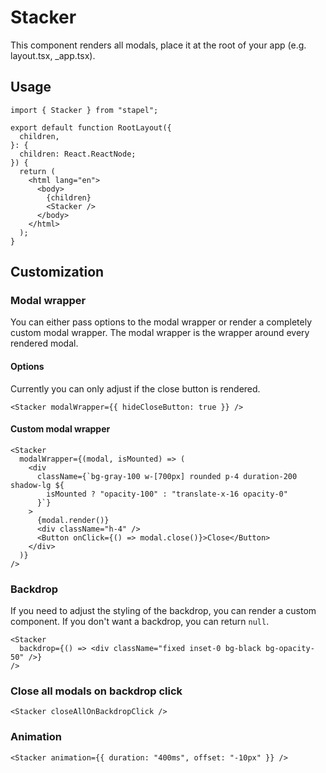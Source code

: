# Stacker

This component renders all modals, place it at the root of your app (e.g. layout.tsx, \_app.tsx).

## Usage

```tsx
import { Stacker } from "stapel";

export default function RootLayout({
  children,
}: {
  children: React.ReactNode;
}) {
  return (
    <html lang="en">
      <body>
        {children}
        <Stacker />
      </body>
    </html>
  );
}
```

## Customization

### Modal wrapper

You can either pass options to the modal wrapper or render a completely custom modal wrapper. The modal wrapper is the wrapper around every rendered modal.

#### Options

Currently you can only adjust if the close button is rendered.

```tsx
<Stacker modalWrapper={{ hideCloseButton: true }} />
```

#### Custom modal wrapper

```tsx
<Stacker
  modalWrapper={(modal, isMounted) => (
    <div
      className={`bg-gray-100 w-[700px] rounded p-4 duration-200 shadow-lg ${
        isMounted ? "opacity-100" : "translate-x-16 opacity-0"
      }`}
    >
      {modal.render()}
      <div className="h-4" />
      <Button onClick={() => modal.close()}>Close</Button>
    </div>
  )}
/>
```

### Backdrop

If you need to adjust the styling of the backdrop, you can render a custom component. If you don't want a backdrop, you can return `null`.

```tsx
<Stacker
  backdrop={() => <div className="fixed inset-0 bg-black bg-opacity-50" />}
/>
```

### Close all modals on backdrop click

```tsx
<Stacker closeAllOnBackdropClick />
```

### Animation

```tsx
<Stacker animation={{ duration: "400ms", offset: "-10px" }} />
```
